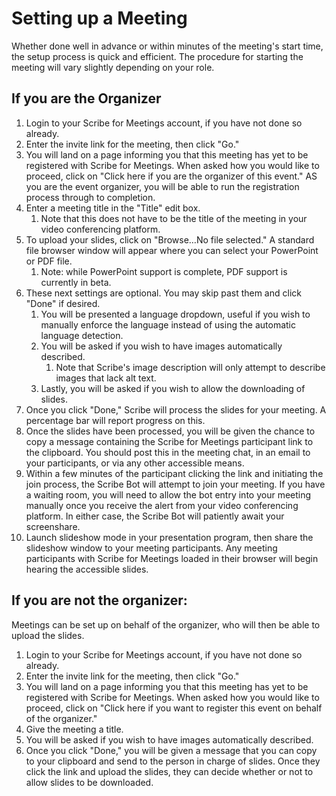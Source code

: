 
# Setting up a Meeting

Whether done well in advance or within minutes of the meeting's start time, the setup process is quick and efficient. The procedure for starting the meeting will vary slightly depending on your role.

## If you are the Organizer

1. Login to your Scribe for Meetings account, if you have not done so already.
1. Enter the invite link for the meeting, then click "Go."
1. You will land on a page informing you that this meeting has yet to be registered with Scribe for Meetings. When asked how you would like to proceed, click on "Click here if you are the organizer of this event." AS you are the event organizer, you will be able to run the registration process through to completion.
1. Enter a meeting title in the "Title" edit box.
	1. Note that this does not have to be the title of the meeting in your video conferencing platform.
1. To upload your slides, click on "Browse…No file selected." A standard file browser window will appear where you can select your PowerPoint or PDF file.
	1. Note: while PowerPoint support is complete, PDF support is currently in beta.
1. These next settings are optional. You may skip past them and click "Done" if desired.
	1. You will be presented a language dropdown, useful if you wish to manually enforce the language instead of using the automatic language detection.
	1. You will be asked if you wish to have images automatically described.
		1. Note that Scribe's image description will only attempt to describe images that lack alt text.
	1. Lastly, you will be asked if you wish to allow the downloading of slides.
1. Once you click "Done," Scribe will process the slides for your meeting. A percentage bar will report progress on this.
1. Once the slides have been processed, you will be given the chance to copy a message containing the Scribe for Meetings participant link to the clipboard. You should post this in the meeting chat, in an email to your participants, or via any other accessible means.
1. Within a few minutes of the participant clicking the link and initiating the join process, the Scribe Bot will attempt to join your meeting. If you have a waiting room, you will need to allow the bot entry into your meeting manually once you receive the alert from your video conferencing platform. In either case, the Scribe Bot will patiently await your screenshare.
1. Launch slideshow mode in your presentation program, then share the slideshow window to your meeting participants. Any meeting participants with Scribe for Meetings loaded in their browser will begin hearing the accessible slides.

## If you are not the organizer:

Meetings can be set up on behalf of the organizer, who will then be able to upload the slides.
1. Login to your Scribe for Meetings account, if you have not done so already.
1. Enter the invite link for the meeting, then click "Go."
1. You will land on a page informing you that this meeting has yet to be registered with Scribe for Meetings. When asked how you would like to proceed, click on "Click here if you want to register this event on behalf of the organizer."
1. Give the meeting a title.
1. You will be asked if you wish to have images automatically described.
1. Once you click "Done," you will be given a message that you can copy to your clipboard and send to the person in charge of slides. Once they click the link and upload the slides, they can decide whether or not to allow slides to be downloaded.
